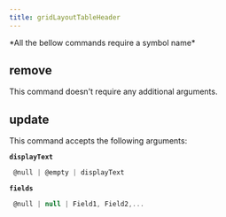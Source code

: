 ```yaml
---
title: gridLayoutTableHeader
---
```



  <Callout type="error" emoji="">
   *All the bellow commands require a symbol name*
  </Callout>

## remove

This command doesn't require any additional arguments.


## update

This command accepts the following arguments:

**`displayText`**
```js filename="type"
 @null | @empty | displayText
```
**`fields`**
```js filename="type"
 @null | null | Field1, Field2,...
```

